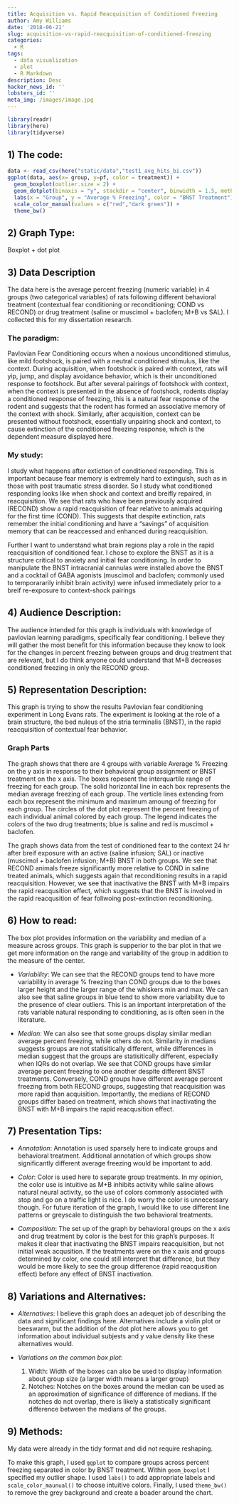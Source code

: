 ```yaml
---
title: Acquisition vs. Rapid Reacquisition of Conditioned Freezing
author: Amy Williams
date: '2018-06-21'
slug: acquisition-vs-rapid-reacquisition-of-conditioned-freezing
categories:
  - R
tags:
  - data visualization
  - plot
  - R Markdown
description: Desc
hacker_news_id: ''
lobsters_id: ''
meta_img: /images/image.jpg
---
```


```r
library(readr)
library(here)
library(tidyverse)
```


## 1) The code:

```r
data <- read_csv(here("static/data","test1_avg_hits_bi.csv"))
ggplot(data, aes(x= group, y=pf, color = treatment)) +
  geom_boxplot(outlier.size = 2) + 
  geom_dotplot(binaxis = "y", stackdir = "center", binwidth = 1.5, method = "histodot", position=position_dodge(0.75), fill = "white") +
  labs(x = "Group", y = "Average % Freezing", color = "BNST Treatment") +
  scale_color_manual(values = c("red","dark green")) + 
  theme_bw()
```

## 2) Graph Type:

Boxplot + dot plot

## 3) Data Description

The data here is the average percent freezing (numeric variable) in 4 groups (two categorical variables) of rats following different behavioral treatment (contextual fear conditioning or reconditioning; COND vs RECOND) or drug treatment (saline or muscimol + baclofen; M+B vs SAL). I collected this for my dissertation research. 

### The paradigm: 
Pavlovian Fear Conditioning occurs when a noxious unconditioned stimulus, like mild footshock, is paired with a neutral conditioned stimulus, like the context. During acquisition, when footshock is paired with context, rats will yip, jump, and display avoidance behavior, which is their unconditioned response to footshock. But after several pairings of footshock with context, when the context is presented in the absence of footshock, rodents display a conditioned response of freezing, this is a natural fear response of the rodent and suggests that the rodent has formed an associative memory of the context with shock. Similarly, after acquisition, context can be presented without footshock, essentially unpairing shock and context, to cause extinction of the conditioned freezing response, which is the dependent measure displayed here. 

### My study:

I study what happens after extiction of conditioned responding. This is important because fear memory is extremely hard to extinguish, such as in those with post traumatic stress disorder. So I study what conditioned responding looks like when shock and context and breifly repaired, in reacquisition. We see that rats who have been previously acquired (RECOND) show a rapid reacquisition of fear relative to animals acquiring for the first time (COND). This suggests that despite extinction, rats remember the initial conditioning and have a "savings" of acquisition memory that can be reaccessed and enhanced during reacquisition. 

Further I want to understand what brain regions play a role in the rapid reacquisition of conditioned fear. I chose to explore the BNST as it is a structure critical to anxiety and initial fear conditioning. In order to manipulate the BNST intracranial cannulas were installed above the BNST and a cocktail of GABA agonists (muscimol and baclofen; commonly used to temporararily inhibit brain activity) were infused immediately prior to a breif re-exposure to context-shock pairings

## 4) Audience Description:

The audience intended for this graph is individuals with knowledge of pavlovian learning paradigms, specifically fear conditioning. I believe they will gather the most benefit for this information because they know to look for the changes in percent freezing between groups and drug treatment that are relevant, but I do think anyone could understand that M+B decreases conditioned freezing in only the RECOND group. 

## 5) Representation Description:

This graph is trying to show the results Pavlovian fear conditioning experiment in Long Evans rats. The experiment is looking at the role of a brain structure, the bed nuleus of the stria terminalis (BNST), in the rapid reacquisition of contextual fear behavior. 

### Graph Parts
The graph shows that there are 4 groups with variable Average % Freezing on the y axis in response to their behavioral group assignment or BNST treatment on the x axis. The boxes repesent the interquartile range of freezing for each group. The solid horizontal line in each box represents the median average freezing of each group. The verticle lines extending from each box represent the minimum and maximum amoung of freezing for each group. The circles of the dot plot represent the percent freezing of each individual animal colored by each group. The legend indicates the colors of the two drug treatments; blue is saline and red is muscimol + baclofen. 

The graph shows data from the test of conditioned fear to the context 24 hr after breif exposure with an active (saline infusion; SAL) or inactive (muscimol + baclofen infusion; M+B) BNST in both groups. We see that RECOND animals freeze significantly more relative to COND in saline treated animals, which suggests again that reconditioning results in a rapid reacquisition. However, we see that inactivative the BNST with M+B impairs the rapid reacqusition effect, which suggests that the BNST is involved in the rapid reacqusition of fear follwoing post-extinction reconditioning.

## 6) How to read:

The box plot provides information on the variability and median of a measure across groups. This graph is supperior to the bar plot in that we get more information on the range and variability of the group in addition to the measure of the center. 

* _Variability_: We can see that the RECOND groups tend to have more variability in average % freezing than COND groups due to the boxes larger height and the larger range of the whiskers min and max. We can also see that saline groups in blue tend to show more variability due to the presence of clear outliers. This is an important interpretation of the rats variable natural responding to conditioning, as is often seen in the literature.

* _Median_: We can also see that some groups display similar median average percent freezing, while others do not. Similarity in medians suggests groups are not statisitically different, while differences in median suggest that the groups are statisitically different, especially when IQRs do not overlap. We see that COND groups have similar average percent freezing to one another despite different BNST treatments. Conversely, COND groups have different average percent freezing from both RECOND groups, suggesting that reacquisition was more rapid than acquisition. Importantly, the medians of RECOND groups differ based on treatment, which shows that inactivating the BNST with M+B impairs the rapid reacqusition effect. 

## 7) Presentation Tips:

* _Annotation_: Annotation is used sparsely here to indicate groups and behavioral treatment. Additional annotation of which groups show significantly different average freezing would be important to add. 

* _Color_: Color is used here to separate group treatments. In my opinion, the color use is intuitive as M+B inhibits activity while saline allows natural neural activity, so the use of colors commonly associated with stop and go on a traffic light is nice. I do worry the color is unnecessary though. For future iteration of the graph, I would like to use different line patterns or greyscale to distinguish the two behavioral treatments.  

* _Composition_: The set up of the graph by behavioral groups on the x axis and drug treatment by color is the best for this graph's purposes. It makes it clear that inactivating the BNST impairs reacquisition, but not initial weak acqusition. If the treatments were on the x axis and groups determined by color, one could still interpret that difference, but they would be more likely to see the group difference (rapid reacqusition effect) before any effect of BNST inactivation. 

## 8) Variations and Alternatives:

* _Alternatives_: I believe this graph does an adequet job of describing the data and significant findings here. Alternatives include a violin plot or beeswarm, but the addition of the dot plot here allows you to get information about individual subjests and y value density like these alternatives would. 

* _Variations on the common box plot_:

  1. Width: Width of the boxes can also be used to display information about group size (a larger width means a larger group)
  2. Notches: Notches on the boxes around the median can be used as an approximation of significance of difference of medians. If the notches do not overlap, there is likely a statistically significant difference between the medians of the groups. 
  
## 9) Methods: 

My data were already in the tidy format and did not require reshaping. 

To make this graph, I used `ggplot` to compare groups across percent freezing separated in color by BNST treatment. Within `geom_boxplot` I specified my outlier shape. I used `labs()` to add appropriate labels and `scale_color_maunual()` to choose intuitive colors. Finally, I used `theme_bw()` to remove the grey background and create a boader around the chart.
